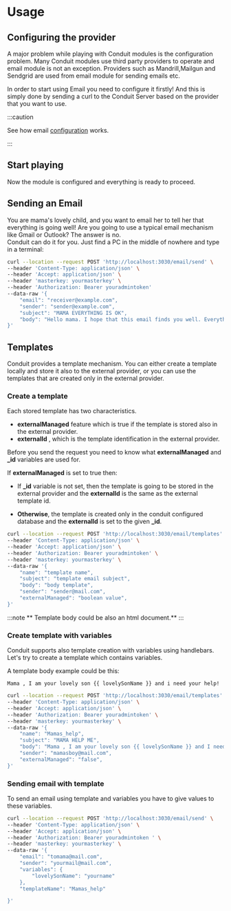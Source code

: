 # Usage

## Configuring the provider

A major problem while playing with Conduit modules is the configuration problem. Many Conduit modules use third party providers
to operate and email module is not an exception. Providers such as Mandrill,Mailgun and Sendgrid are used from email module for
sending emails etc. <br />

In order to start using  Email you need to configure it firstly! And this is simply done by sending a curl to the Conduit Server
based on the provider that you want to use.

:::caution

See how email [configuration](./config) works.

:::

## Start playing
Now the module is configured and everything is ready to proceed.

## Sending an Email

You are mama's lovely child, and you want to email her to tell her that everything is going well!
Are you going to use a typical email mechanism like Gmail or Outlook? The answer is no.<br/>
Conduit can do it for you. Just find a PC in the middle of nowhere and type in a terminal:

``` bash title="Request"
curl --location --request POST 'http://localhost:3030/email/send' \
--header 'Content-Type: application/json' \
--header 'Accept: application/json' \
--header 'masterkey: yourmasterkey' \
--header 'Authorization: Bearer youradmintoken'
--data-raw '{
    "email": "receiver@example.com",
    "sender": "sender@example.com",
    "subject": "MAMA EVERYTHING IS OK",
    "body": "Hello mama. I hope that this email finds you well. Everything is ok."
}'
```

## Templates
Conduit provides a template mechanism. You can either create a template locally and store it also to the external provider,
or you can use the templates that are created only in the external provider.

### Create a template
Each stored template has two characteristics.
- **externalManaged** feature which is true if the template is stored also in the external provider.
- **externalId** , which is the template identification in the  external provider.

Before you send the request you need to know what **externalManaged** and **_id** variables are used for.

If **externalManaged** is set to true then:
- If **_id** variable is not set, then the template is going to be stored in the external provider
and the **externalId** is the same as the external template id.

- **Otherwise**, the template is created only in the conduit configured database and the **externalId**
is set to the given **_id**.


``` bash title="Request"
curl --location --request POST 'http://localhost:3030/email/templates' \
--header 'Content-Type: application/json' \
--header 'Accept: application/json' \
--header 'Authorization: Bearer youradmintoken' \
--header 'masterkey: yourmasterkey' \
--data-raw '{
    "name": "template name",
    "subject": "template email subject",
    "body": "body template",
    "sender": "sender@mail.com",
    "externalManaged": "boolean value",
}'
```

:::note
** Template body could be also an html document.**
:::

### Create template with variables

Conduit supports also template creation with variables using handlebars.
Let's try to create a template which contains variables.

A template body example could be this:

```
Mama , I am your lovely son {{ lovelySonName }} and i need your help!
```

``` bash title="Request"
curl --location --request POST 'http://localhost:3030/email/templates' \
--header 'Content-Type: application/json' \
--header 'Accept: application/json' \
--header 'Authorization: Bearer youradmintoken' \
--header 'masterkey: yourmasterkey' \
--data-raw '{
    "name": "Mamas_help",
    "subject": "MAMA HELP ME",
    "body": "Mama , I am your lovely son {{ lovelySonName }} and I need your help!",
    "sender": "mamasboy@mail.com",
    "externalManaged": "false",
}'
```

### Sending email with template

To send an email using template and variables you have to give values to these variables.

```bash title="Request"
curl --location --request POST 'http://localhost:3030/email/send' \
--header 'Content-Type: application/json' \
--header 'Accept: application/json' \
--header 'Authorization: Bearer youradmintoken ' \
--header 'masterkey: yourmasterkey' \
--data-raw '{
    "email": "tomama@mail.com",
    "sender": "yourmail@mail.com",
    "variables": {
        "lovelySonName": "yourname"
    },
    "templateName": "Mamas_help"

}'
```
